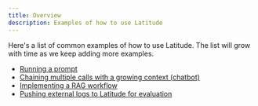 ```yaml
---
title: Overview
description: Examples of how to use Latitude
---
```


Here's a list of common examples of how to use Latitude. The list will grow with time as we keep adding more examples.

- [Running a prompt](https://github.com/latitude-dev/latitude-llm/blob/main/examples/sdks/typescript/run.ts)
- [Chaining multiple calls with a growing context (chatbot)](https://github.com/latitude-dev/latitude-llm/blob/main/examples/sdks/typescript/chain_calls.ts)
- [Implementing a RAG workflow](/guides/examples/rag)
- [Pushing external logs to Latitude for evaluation](https://github.com/latitude-dev/latitude-llm/blob/main/examples/sdks/typescript/push_logs.ts)
